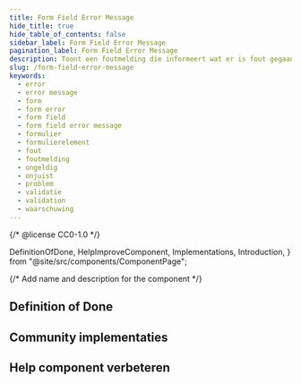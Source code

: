```yaml
---
title: Form Field Error Message
hide_title: true
hide_table_of_contents: false
sidebar_label: Form Field Error Message
pagination_label: Form Field Error Message
description: Toont een foutmelding die informeert wat er is fout gegaan en hoe dit is op te lossen.
slug: /form-field-error-message
keywords:
  - error
  - error message
  - form
  - form error
  - form field
  - form field error message
  - formulier
  - formulierelement
  - fout
  - foutmelding
  - ongeldig
  - onjuist
  - problem
  - validatie
  - validation
  - waarschuwing
---
```


{/* @license CC0-1.0 */}

  DefinitionOfDone,
  HelpImproveComponent,
  Implementations,
  Introduction,
} from "@site/src/components/ComponentPage";

{/* Add name and description for the component */}


<Introduction component={component} headingLevel={1} description={description} />

## Definition of Done

<DefinitionOfDone component={component} headingLevel={3} />

## Community implementaties

<Implementations component={component} headingLevel={3} />

## Help component verbeteren

<HelpImproveComponent component={component} headingLevel={3} />
